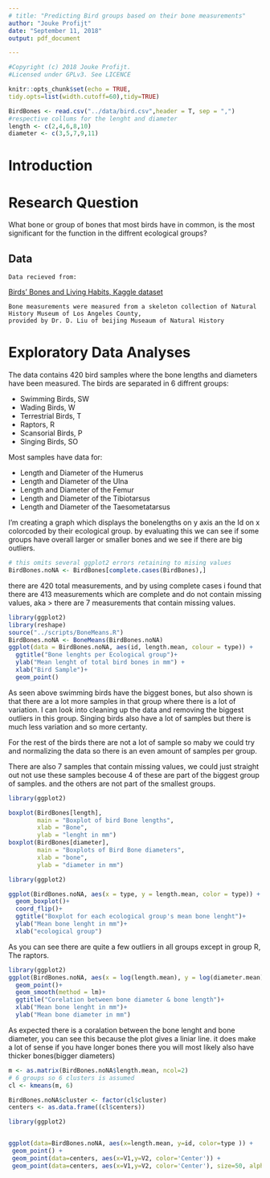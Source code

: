 ```yaml
---
# title: "Predicting Bird groups based on their bone measurements"
author: "Jouke Profijt"
date: "September 11, 2018"
output: pdf_document

---
```

```r
#Copyright (c) 2018 Jouke Profijt.
#Licensed under GPLv3. See LICENCE
```


```r
knitr::opts_chunk$set(echo = TRUE,
tidy.opts=list(width.cutoff=60),tidy=TRUE)
```

```r
BirdBones <- read.csv("../data/bird.csv",header = T, sep = ",")
#respective collums for the lenght and diameter
length <- c(2,4,6,8,10)
diameter <- c(3,5,7,9,11)
```

# Introduction
# Research Question
   What bone or group of bones that most birds have in common, is the most significant for the function in the diffrent ecological groups?
    
## Data
    Data recieved from:
    
[Birds' Bones and Living Habits, Kaggle dataset](https://www.kaggle.com/zhangjuefei/birds-bones-and-living-habits)
    
    Bone measurements were measured from a skeleton collection of Natural History Museum of Los Angeles County, 
    provided by Dr. D. Liu of beijing Museaum of Natural History
    
# Exploratory Data Analyses
The data contains 420 bird samples where the bone lengths and diameters have been measured. 
The birds are separated in 6 diffrent groups:

  * Swimming Birds, SW 
  * Wading Birds, W 
  * Terrestrial Birds, T 
  * Raptors, R 
  * Scansorial Birds, P 
  * Singing Birds, SO 

Most samples have data for:

  * Length and Diameter of the Humerus
  * Length and Diameter of the Ulna
  * Length and Diameter of the Femur
  * Length and Diameter of the Tibiotarsus
  * Length and Diameter of the Taesometatarsus


I'm creating a graph which displays the bonelengths on y axis an the Id on x colorcoded by their ecological group. by evaluating this we can see if some groups have overall larger or smaller bones and we see if there are big outliers.

```r
# this omits several ggplot2 errors retaining to mising values
BirdBones.noNA <- BirdBones[complete.cases(BirdBones),]
```

there are 420 total measurements, and by using complete cases i found that there are 413 measurements which are complete and do not contain missing values, aka > there are 7 measurements that contain missing values.

```r
library(ggplot2)
library(reshape)
source("../scripts/BoneMeans.R")
BirdBones.noNA <- BoneMeans(BirdBones.noNA)
ggplot(data = BirdBones.noNA, aes(id, length.mean, colour = type)) +
  ggtitle("Bone lenghts per Ecological group")+
  ylab("Mean lenght of total bird bones in mm") +
  xlab("Bird Sample")+
  geom_point()
```
As seen above swimming birds have the biggest bones, but also shown is that there are a lot more samples in that group where there is a lot of variation. I can look into cleaning up the data and removing the biggest outliers in this group. Singing birds also have a lot of samples but there is much less variation and so more certanty. 

For the rest of the birds there are not a lot of sample so maby we could try and normalizing the data so there is an even amount of samples per group.

There are also 7 samples that contain missing values, we could just straight out not use these samples becouse 4 of these are part of the biggest group of samples. and the others are not part of the smallest groups.

```r
library(ggplot2)

boxplot(BirdBones[length], 
        main = "Boxplot of bird Bone lengths",
        xlab = "Bone",
        ylab = "lenght in mm")
boxplot(BirdBones[diameter],
        main = "Boxplots of Bird Bone diameters",
        xlab = "bone",
        ylab = "diameter in mm")
```


```r
library(ggplot2)

ggplot(BirdBones.noNA, aes(x = type, y = length.mean, color = type)) +
  geom_boxplot()+
  coord_flip()+
  ggtitle("Boxplot for each ecological group's mean bone lenght")+
  ylab("Mean bone lenght in mm")+
  xlab("ecological group")
```

As you can see there are quite a few outliers in all groups except in group R, The raptors. 
```r
library(ggplot2)
ggplot(BirdBones.noNA, aes(x = log(length.mean), y = log(diameter.mean))) +
  geom_point()+
  geom_smooth(method = lm)+
  ggtitle("Corelation between bone diameter & bone length")+
  xlab("Mean bone lenght in mm")+
  ylab("Mean bone diameter in mm")
```
As expected there is a coralation between the bone lenght and bone diameter, you can see this because the plot gives a liniar line.
it does make a lot of sense if you have longer bones there you will most likely also have thicker bones(bigger diameters)

```r
m <- as.matrix(BirdBones.noNA$length.mean, ncol=2)
# 6 groups so 6 clusters is assumed
cl <- kmeans(m, 6)

```
```r
BirdBones.noNA$cluster <- factor(cl$cluster)
centers <- as.data.frame((cl$centers))
```
```r
library(ggplot2)


ggplot(data=BirdBones.noNA, aes(x=length.mean, y=id, color=type )) + 
 geom_point() + 
 geom_point(data=centers, aes(x=V1,y=V2, color='Center')) +
 geom_point(data=centers, aes(x=V1,y=V2, color='Center'), size=50, alpha=.4, legend=FALSE)
```

